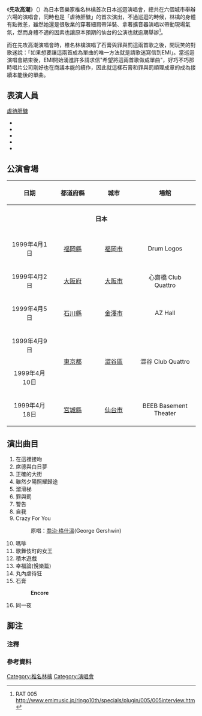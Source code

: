 {{音樂會
| concert_name      = 先攻高潮
| imagename         = Shiina04-01.JPG
| artist            = 椎名林檎
| venue             = 福岡・大阪・金澤・東京・<br/>仙台
| type              = 日本巡迴
| album             = 無限償還
| dates             = 
| start_date        = 1999年4月1日
| end_date          = 1999年4月18日
| number_of_legs    = 
| number_of_shows   = 7
| last_tour         = 
| this_tour         = '''先攻高潮'''<br>(1999)
| next_tour         = [[絕頂集#校舍高潮|校舍高潮]]<br>(1999)
}}
《'''先攻高潮'''》（{{lang|ja|実演ツアー 先攻エクスタシー}}）為日本音樂家椎名林檎首次日本巡迴演唱會，總共在六個城市舉辦六場的演唱會，同時也是「虐待肝醣」的首次演出，不過巡迴的時候，林檎的身體有點微恙，雖然她還是很敬業的穿著細肩帶洋裝、拿著擴音器演唱以帶動現場氣氛，然而身體不適的因素也讓原本預期的仙台的公演也就逾期舉辦<ref>RAT 005 http://www.emimusic.jp/ringo10th/specials/plugin/005/005interview.htm {{Wayback|url=http://www.emimusic.jp/ringo10th/specials/plugin/005/005interview.htm |date=20090830191405 }}</ref>。

而在先攻高潮演唱會時，椎名林檎演唱了石膏與罪與罰這兩首歌之後，開玩笑的對歌迷說：「如果想要讓這兩首成為單曲的唯一方法就是請歌迷寫信到EMI」。當巡迴演唱會結束後，EMI開始湧進許多請求信"希望將這兩首歌做成單曲"，好巧不巧那時唱片公司剛好也在商議本能的續作，因此就這樣石膏和罪與罰順理成章的成為接續本能後的單曲。

== 表演人員 ==
;[[椎名林檎#林檎式的演唱會|虐待肝醣]]
*{{lang|ja|椎名林檎：主　唱．吉他手}}
*{{lang|ja|彌吉淳二：吉他手}}
*{{lang|ja|皆川真人：鍵盤手}}
*{{lang|ja|龜田誠治：貝斯手}}
*{{lang|ja|村石雅行：鼓　手}}

== 公演會場 ==
{| class="wikitable"
|- bgcolor="#CCCCCC"
! width="150" rowspan="1"| 日期
! width="150" rowspan="1"| 都道府縣
! width="150" rowspan="1"| 城市
! width="200" rowspan="1"| 場館
|-
|- bgcolor="#DDDDDD"
| colspan=5 align=center | '''日本'''
|- bgcolor="#CCCCCC"
|-
|align="center"| 1999年4月1日
|align="center"| [[福岡縣|福岡縣]]
|align="center"| [[福岡市|福岡市]]
|align="center"| Drum Logos
|-
|align="center"| 1999年4月2日
|align="center"| [[大阪府|大阪府]]
|align="center"| [[大阪市|大阪市]]
|align="center"| 心齋橋 Club Quattro
|-
|align="center"| 1999年4月5日
|align="center"| [[石川縣|石川縣]]
|align="center"| [[金澤市|金澤市]]
|align="center"| AZ Hall
|-
|align="center"| 1999年4月9日
|align="center" rowspan="2"| [[東京都|東京都]]
|align="center" rowspan="2"| [[澀谷區|澀谷區]]
|align="center" rowspan="2"| 澀谷 Club Quattro
|-
|align="center"| 1999年4月10日
|-
|align="center"| 1999年4月18日
|align="center"| [[宮城縣|宮城縣]]
|align="center"| [[仙台市|仙台市]]
|align="center"| BEEB Basement Theater
|}

== 演出曲目 ==
#在這裡接吻
#席德與白日夢
#正確的大街
#雖然夕陽照耀歸途
#溜滑梯
#罪與罰
#警告
#自我
#Crazy For You
#:原唱：[[喬治·格什溫|喬治·格什溫]](George Gershwin)
#嗎啡
#歌舞伎町的女王
#積木遊戲
#幸福論(悅樂篇)
#丸內虐待狂
#石膏
#: '''Encore'''
#同一夜

== 脚注 ==
=== 注釋 ===
{{Reflist|group="注"|2}}

=== 參考資料 ===
{{Reflist|2}}

{{椎名林檎}}

{{DEFAULTSORT:Senkou Ecstasy }}
[[Category:椎名林檎|Category:椎名林檎]]
[[Category:演唱會|Category:演唱會]]